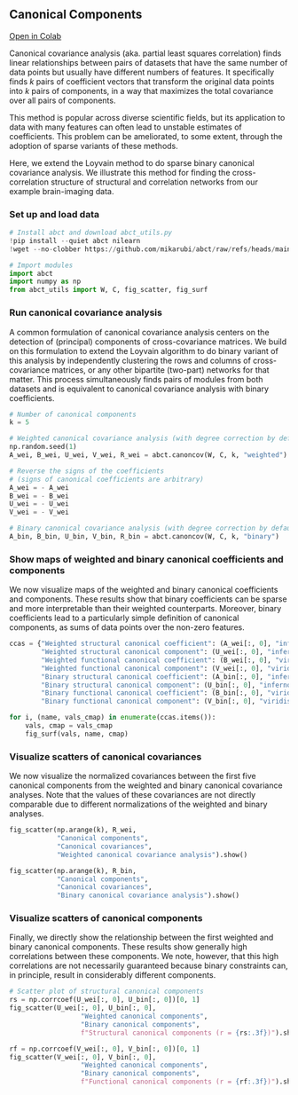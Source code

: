 ## Canonical Components

[Open in Colab](https://colab.research.google.com/github/mikarubi/abct/blob/main/docs-code/examples/3_canoncov.ipynb){.btn .btn-dark .btn-sm}

Canonical covariance analysis (aka. partial least squares correlation) finds linear relationships between pairs of datasets that have the same number of data points but usually have different numbers of features. It specifically finds _k_ pairs of coefficient vectors that transform the original data points into _k_ pairs of components, in a way that maximizes the total covariance over all pairs of components.

This method is popular across diverse scientific fields, but its application to data with many features can often lead to unstable estimates of coefficients. This problem can be ameliorated, to some extent, through the adoption of sparse variants of these methods.

Here, we extend the Loyvain method to do sparse binary canonical covariance analysis. We illustrate this method for finding the cross-correlation structure of structural and correlation networks from our example brain-imaging data.

### Set up and load data

```python

# Install abct and download abct_utils.py
!pip install --quiet abct nilearn
!wget --no-clobber https://github.com/mikarubi/abct/raw/refs/heads/main/docs-code/examples/abct_utils.py

# Import modules
import abct
import numpy as np
from abct_utils import W, C, fig_scatter, fig_surf

```

### Run canonical covariance analysis

A common formulation of canonical covariance analysis centers on the detection of (principal) components of cross-covariance matrices. We build on this formulation to extend the Loyvain algorithm to do binary variant of this analysis by independently clustering the rows and columns of cross-covariance matrices, or any other bipartite (two-part) networks for that matter. This process simultaneously finds pairs of modules from both datasets and is equivalent to canonical covariance analysis with binary coefficients. 

```python

# Number of canonical components
k = 5

# Weighted canonical covariance analysis (with degree correction by default)
np.random.seed(1)
A_wei, B_wei, U_wei, V_wei, R_wei = abct.canoncov(W, C, k, "weighted")

# Reverse the signs of the coefficients
# (signs of canonical coefficients are arbitrary)
A_wei = - A_wei
B_wei = - B_wei
U_wei = - U_wei
V_wei = - V_wei

# Binary canonical covariance analysis (with degree correction by default)
A_bin, B_bin, U_bin, V_bin, R_bin = abct.canoncov(W, C, k, "binary")

```

### Show maps of weighted and binary canonical coefficients and components

We now visualize maps of the weighted and binary canonical coefficients and components. These results show that binary coefficients can be sparse and more interpretable than their weighted counterparts. Moreover, binary coefficients lead to a particularly simple definition of canonical components, as sums of data points over the non-zero features.

```python

ccas = {"Weighted structural canonical coefficient": (A_wei[:, 0], "inferno"),
        "Weighted structural canonical component": (U_wei[:, 0], "inferno"),
        "Weighted functional canonical coefficient": (B_wei[:, 0], "viridis"),
        "Weighted functional canonical component": (V_wei[:, 0], "viridis"),
        "Binary structural canonical coefficient": (A_bin[:, 0], "inferno"),
        "Binary structural canonical component": (U_bin[:, 0], "inferno"),
        "Binary functional canonical coefficient": (B_bin[:, 0], "viridis"),
        "Binary functional canonical component": (V_bin[:, 0], "viridis")}

for i, (name, vals_cmap) in enumerate(ccas.items()):
    vals, cmap = vals_cmap
    fig_surf(vals, name, cmap)

```

### Visualize scatters of canonical covariances

We now visualize the normalized covariances between the first five canonical components from the weighted and binary canonical covariance analyses. Note that the values of these covariances are not directly comparable due to different normalizations of the weighted and binary analyses.

```python

fig_scatter(np.arange(k), R_wei, 
            "Canonical components", 
            "Canonical covariances", 
            "Weighted canonical covariance analysis").show()

fig_scatter(np.arange(k), R_bin, 
            "Canonical components", 
            "Canonical covariances", 
            "Binary canonical covariance analysis").show()

```

### Visualize scatters of canonical components

Finally, we directly show the relationship between the first weighted and binary canonical components. These results show generally high correlations between these components. We note, however, that this high correlations are not necessarily guaranteed because binary constraints can, in principle, result in considerably different components.

```python

# Scatter plot of structural canonical components
rs = np.corrcoef(U_wei[:, 0], U_bin[:, 0])[0, 1]
fig_scatter(U_wei[:, 0], U_bin[:, 0],
                  "Weighted canonical components",
                  "Binary canonical components",
                  f"Structural canonical components (r = {rs:.3f})").show()

rf = np.corrcoef(V_wei[:, 0], V_bin[:, 0])[0, 1]
fig_scatter(V_wei[:, 0], V_bin[:, 0],
                  "Weighted canonical components",
                  "Binary canonical components",
                  f"Functional canonical components (r = {rf:.3f})").show()

```